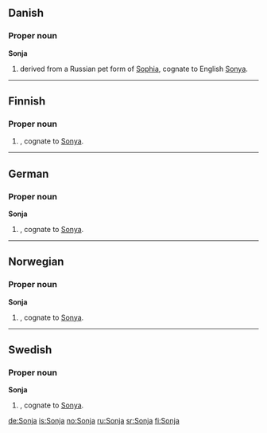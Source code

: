 ==Danish==

===Proper noun===
'''Sonja'''

# {{given name|female|lang=da}} derived from a Russian pet form of [[Sophia]], cognate to English [[Sonya]].

----

==Finnish==

===Proper noun===
{{fi-noun|Sonj|type=koira|proper=true}}

# {{given name|female|lang=fi}}, cognate to [[Sonya]].

----

==German==

===Proper noun===
'''Sonja'''

# {{given name|female|lang=de}}, cognate to [[Sonya]].

----

==Norwegian==

===Proper noun===
'''Sonja'''

# {{given name|female|lang=no}}, cognate to [[Sonya]].

----

==Swedish==

===Proper noun===
'''Sonja'''

# {{given name|female|lang=sv}}, cognate to [[Sonya]].

[[de:Sonja]]
[[is:Sonja]]
[[no:Sonja]]
[[ru:Sonja]]
[[sr:Sonja]]
[[fi:Sonja]]